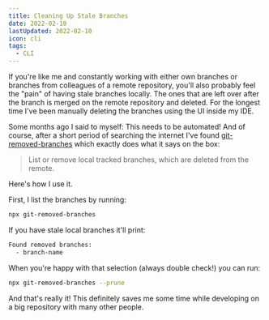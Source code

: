 ```yaml
---
title: Cleaning Up Stale Branches
date: 2022-02-10
lastUpdated: 2022-02-10
icon: cli
tags:
  - CLI
---
```


If you're like me and constantly working with either own branches or branches from colleagues of a remote repository, you'll also probably feel the "pain" of having stale branches locally. The ones that are left over after the branch is merged on the remote repository and deleted. For the longest time I've been manually deleting the branches using the UI inside my IDE.

Some months ago I said to myself: This needs to be automated! And of course, after a short period of searching the internet I've found [git-removed-branches](https://github.com/nemisj/git-removed-branches) which exactly does what it says on the box:

> List or remove local tracked branches, which are deleted from the remote.

Here's how I use it.

First, I list the branches by running:

```sh
npx git-removed-branches
```

If you have stale local branches it'll print:

```sh
Found removed branches:
  - branch-name
```

When you're happy with that selection (always double check!) you can run:

```sh
npx git-removed-branches --prune
```

And that's really it! This definitely saves me some time while developing on a big repository with many other people.
